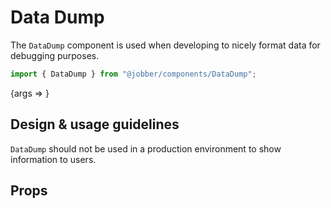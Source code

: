 
<Meta title="Components/Utilities/DataDump" component={DataDump} />

# Data Dump

The `DataDump` component is used when developing to nicely format data for
debugging purposes.

```ts
import { DataDump } from "@jobber/components/DataDump";
```

<Canvas>
  <Story
    name="DataDump"
    args={{
      data: {
        name: "Bob",
      },
    }}
  >
    {args => <DataDump {...args} />}
  </Story>
</Canvas>

<!--
  It is not necessary to include Design & Usage Guidlelines. Use this section
  to answer common questions and considerations about component usage.
-->

## Design & usage guidelines

`DataDump` should not be used in a production environment to show information to
users.

## Props

<ArgsTable of={DataDump} story="DataDump" />

